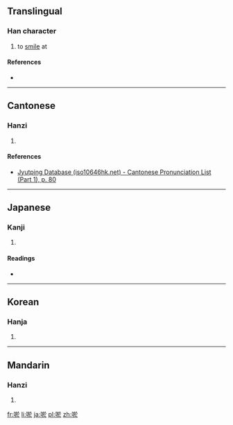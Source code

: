 ==Translingual==

===Han character===
{{Han char|rn=30|rad=口|as=08|sn=11|four=6803<sub>3</sub>|canj=口卜尸卜 (RYSY)|ids=⿰[[口]][[於]]}}

# to [[smile]] at

====References====
* {{Han ref|kx=0194.030|dkj=03774|dj=0414.100|hdz=10645.050|uh=5539|ud=21817|bh=D4A5|bd=54437}}

----

==Cantonese==

===Hanzi===
{{yue-hanzi|jyut=[[jyu1]]|y=yu1}}

# {{defn|lang=yue|sort=口08}}

====References====
*[http://www.iso10646hk.net/jp/document/download.jsp Jyutping Database (iso10646hk.net) - Cantonese Pronunciation List (Part 1), p. 80]

----

==Japanese==

===Kanji===
{{ja-kanji|grade=|rs=口08}}

# {{defn|lang=ja|sort=口08}}

====Readings====
* {{ja-readings|on=[[よ]] (yo)|kun=[[わらう]] (warau)}}

----

==Korean==

===Hanja===
{{ko-hanja|hangeul=어|rv=eo|mr=ŏ}}

# {{defn|lang=ko|sort=口08}}

----

==Mandarin==

===Hanzi===
{{cmn-hanzi|pin=[[yū]] ([[yu1]])|wg=yü<sup>1</sup>}}

# {{defn|lang=cmn|sort=口08}}

[[fr:唹]]
[[li:唹]]
[[ja:唹]]
[[pl:唹]]
[[zh:唹]]